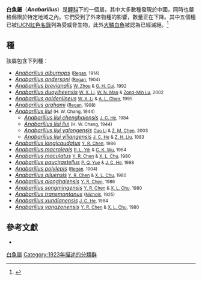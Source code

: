 {{Automatic taxobox
| name = 白魚屬
| taxon = Anabarilius
| authority = [[Theodore_Dru_Alison_Cockerell|Cockerell]], 1923<ref>{{Cite web |url=http://www.nic.funet.fi/pub/sci/bio/life/pisces/actinopterygii/cypriniformes/cyprinoidea/cyprinidae/anabarilius/index.html |title=''Anabarilius'' Cockerell, 1923 |access-date=2014-04-06 |archive-date=2016-08-06 |archive-url=https://web.archive.org/web/20160806003829/http://www.nic.funet.fi/pub/sci/bio/life/pisces/actinopterygii/cypriniformes/cyprinoidea/cyprinidae/anabarilius/index.html |dead-url=no }}</ref>
| subdivision_ranks = [[種_(生物)|種]]
| subdivision =
18，見文內
}}
'''白魚屬'''（'''''Anabarilius'''''）是[[鯉科|鯉科]]下的一個屬，其中大多數種發現於中國，同時也嚴格侷限於特定地域之內。它們受到了外來物種的影響，數量正在下降。其中五個種已被[[IUCN紅色名錄|IUCN紅色名錄]]列為受威脅生物，此外[[大鱗白魚|大鱗白魚]]被認為已經滅絕。<ref>{{cite web |url=http://www.iucnredlist.org |author=IUCN |year=2011 |title=IUCN Red List of Threatened Species. Version 2011.2 |accessdate=21 May 2012 |archive-date=2013-08-16 |archive-url=https://www.webcitation.org/6IuYnscCO?url=http://www.iucnredlist.org/ |dead-url=no }}</ref>

== 種==
該屬包含下列種：
* ''[[Anabarilius_alburnops|Anabarilius alburnops]]'' <small>([[Charles_Tate_Regan|Regan]], 1914)</small>
* ''[[Anabarilius_andersoni|Anabarilius andersoni]]'' <small>([[Charles_Tate_Regan|Regan]], 1904)</small>
* ''[[Anabarilius_brevianalis|Anabarilius brevianalis]]'' <small>[[Zhou_Wei_(zoologist)|W. Zhou]] & [[Cui_Gui-Hua|G. H. Cui]], 1992</small>
* ''[[Anabarilius_duoyiheensis|Anabarilius duoyiheensis]]'' <small>[[Li_Wie-Xian|W. X. Li]], [[Mao_Wei-Ning|W. N. Mao]] & [[Lu_Zong-Min|Zong-Min Lu]], 2002</small>
* ''[[Anabarilius_goldenlineus|Anabarilius goldenlineus]]'' <small>[[Li_Wie-Xian|W. X. Li]] & [[Chen_Ai-Lin|A. L. Chen]], 1995</small>
* ''[[Anabarilius_grahami|Anabarilius grahami]]'' <small>([[Charles_Tate_Regan|Regan]], 1908)</small>
* ''[[Anabarilius_liui|Anabarilius liui]]'' <small>(H. W. Chang, 1944)</small>
** ''[[Anabarilius_liui_chenghaiensis|Anabarilius liui chenghaiensis]]'' <small>[[He_Ji-Chang|J. C. He]], 1984</small>
** ''[[Anabarilius_liui_liui|Anabarilius liui liui]]'' <small>(H. W. Chang, 1944)</small>
** ''[[Anabarilius_liui_yalongensis|Anabarilius liui yalongensis]]'' <small>[[Li_Cao|Cao Li]] & [[Chen_Zi-Ming|Z. M. Chen]], 2003</small>
** ''[[Anabarilius_liui_yiliangensis|Anabarilius liui yiliangensis]]'' <small>[[He_Ji-Chang|J. C. He]] & [[Liu_Zhen-Hua|Z. H. Liu]], 1983</small>
* ''[[Anabarilius_longicaudatus|Anabarilius longicaudatus]]'' <small>[[Chen_Yin-Rui|Y. R. Chen]], 1986</small>
* ''[[Anabarilius_macrolepis|Anabarilius macrolepis]]'' <small>[[Yih_Peh-Lu|P. L. Yih]] & [[Wu_Qing-Jiang|C. K. Wu]], 1964</small>
* ''[[Anabarilius_maculatus|Anabarilius maculatus]]'' <small>[[Chen_Yin-Rui|Y. R. Chen]] & [[Chu_Xin-Luo|X. L. Chu]], 1980</small>
* ''[[Anabarilius_paucirastellus|Anabarilius paucirastellus]]'' <small>[[Yue_Pei-Qi|P. Q. Yue]] & [[He_Ji-Chang|J. C. He]], 1988</small>
* ''[[Anabarilius_polylepis|Anabarilius polylepis]]'' <small>([[Charles_Tate_Regan|Regan]], 1904)</small>
* ''[[Anabarilius_qiluensis|Anabarilius qiluensis]]'' <small>[[Chen_Yin-Rui|Y. R. Chen]] & [[Chu_Xin-Luo|X. L. Chu]], 1980</small>
* ''[[Anabarilius_qionghaiensis|Anabarilius qionghaiensis]]'' <small>[[Chen_Yin-Rui|Y. R. Chen]], 1986</small>
* ''[[Anabarilius_songmingensis|Anabarilius songmingensis]]'' <small>[[Chen_Yin-Rui|Y. R. Chen]] & [[Chu_Xin-Luo|X. L. Chu]], 1980</small>
* ''[[Anabarilius_transmontanus|Anabarilius transmontanus]]'' <small>([[John_Treadwell_Nichols|Nichols]], 1925)</small>
* ''[[Anabarilius_xundianensis|Anabarilius xundianensis]]'' <small>[[He_Ji-Chang|J. C. He]], 1984</small>
* ''[[Anabarilius_yangzonensis|Anabarilius yangzonensis]]'' <small>[[Chen_Yin-Rui|Y. R. Chen]] & [[Chu_Xin-Luo|X. L. Chu]], 1980</small>

== 參考文獻==
* {{FishBase genus | genus = Anabarilius| month = August | year = 2011}}
{{reflist}}
{{Taxonbar|from=Q698263}}

[[Category:白魚屬|]]
[[Category:1923年描述的分類群|Category:1923年描述的分類群]]